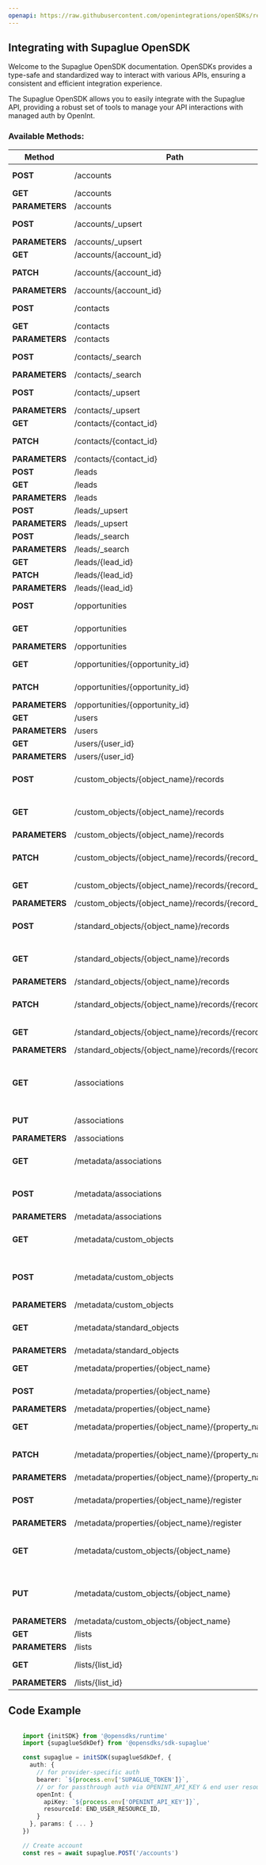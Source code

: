 ```yaml
---
openapi: https://raw.githubusercontent.com/openintegrations/openSDKs/refs/heads/main/sdks/sdk-supaglue/supaglue_crm.oas.json
---
```


## Integrating with Supaglue OpenSDK 

Welcome to the Supaglue OpenSDK documentation. OpenSDKs provides a type-safe and standardized way to interact with various APIs, ensuring a consistent and efficient integration experience.

The Supaglue OpenSDK allows you to easily integrate with the Supaglue API, providing a robust set of tools to manage your API interactions with managed auth by OpenInt. 

### Available Methods:

| Method | Path | Description |
|--------|------|-------------|
| **POST** | /accounts | Create account
| **GET** | /accounts | List accounts
| **PARAMETERS** | /accounts | 
| **POST** | /accounts/_upsert | Upsert account
| **PARAMETERS** | /accounts/_upsert | 
| **GET** | /accounts/{account_id} | Get account
| **PATCH** | /accounts/{account_id} | Update account
| **PARAMETERS** | /accounts/{account_id} | 
| **POST** | /contacts | Create contact
| **GET** | /contacts | List contacts
| **PARAMETERS** | /contacts | 
| **POST** | /contacts/_search | Search contacts
| **PARAMETERS** | /contacts/_search | 
| **POST** | /contacts/_upsert | Upsert contact
| **PARAMETERS** | /contacts/_upsert | 
| **GET** | /contacts/{contact_id} | Get contact
| **PATCH** | /contacts/{contact_id} | Update contact
| **PARAMETERS** | /contacts/{contact_id} | 
| **POST** | /leads | Create lead
| **GET** | /leads | List leads
| **PARAMETERS** | /leads | 
| **POST** | /leads/_upsert | Upsert lead
| **PARAMETERS** | /leads/_upsert | 
| **POST** | /leads/_search | Search leads
| **PARAMETERS** | /leads/_search | 
| **GET** | /leads/{lead_id} | Get lead
| **PATCH** | /leads/{lead_id} | Update lead
| **PARAMETERS** | /leads/{lead_id} | 
| **POST** | /opportunities | Create opportunity
| **GET** | /opportunities | List opportunities
| **PARAMETERS** | /opportunities | 
| **GET** | /opportunities/{opportunity_id} | Get opportunity
| **PATCH** | /opportunities/{opportunity_id} | Update opportunity
| **PARAMETERS** | /opportunities/{opportunity_id} | 
| **GET** | /users | List users
| **PARAMETERS** | /users | 
| **GET** | /users/{user_id} | Get user
| **PARAMETERS** | /users/{user_id} | 
| **POST** | /custom_objects/{object_name}/records | Create custom object record
| **GET** | /custom_objects/{object_name}/records | List custom object records
| **PARAMETERS** | /custom_objects/{object_name}/records | 
| **PATCH** | /custom_objects/{object_name}/records/{record_id} | Update custom object record
| **GET** | /custom_objects/{object_name}/records/{record_id} | Get custom object record
| **PARAMETERS** | /custom_objects/{object_name}/records/{record_id} | 
| **POST** | /standard_objects/{object_name}/records | Create standard object record
| **GET** | /standard_objects/{object_name}/records | List standard object records
| **PARAMETERS** | /standard_objects/{object_name}/records | 
| **PATCH** | /standard_objects/{object_name}/records/{record_id} | Update standard object record
| **GET** | /standard_objects/{object_name}/records/{record_id} | Get standard object record
| **PARAMETERS** | /standard_objects/{object_name}/records/{record_id} | 
| **GET** | /associations | List associations for a record and target object
| **PUT** | /associations | Upsert association
| **PARAMETERS** | /associations | 
| **GET** | /metadata/associations | List association schemas
| **POST** | /metadata/associations | Create association schema
| **PARAMETERS** | /metadata/associations | 
| **GET** | /metadata/custom_objects | List custom object schemas
| **POST** | /metadata/custom_objects | Create custom object schema
| **PARAMETERS** | /metadata/custom_objects | 
| **GET** | /metadata/standard_objects | List standard object schemas
| **PARAMETERS** | /metadata/standard_objects | 
| **GET** | /metadata/properties/{object_name} | List properties
| **POST** | /metadata/properties/{object_name} | Create property
| **PARAMETERS** | /metadata/properties/{object_name} | 
| **GET** | /metadata/properties/{object_name}/{property_name} | Get property (preview)
| **PATCH** | /metadata/properties/{object_name}/{property_name} | Update property (preview)
| **PARAMETERS** | /metadata/properties/{object_name}/{property_name} | 
| **POST** | /metadata/properties/{object_name}/register | Register Property (preview)
| **PARAMETERS** | /metadata/properties/{object_name}/register | 
| **GET** | /metadata/custom_objects/{object_name} | Get custom object schema details
| **PUT** | /metadata/custom_objects/{object_name} | Update custom object schema
| **PARAMETERS** | /metadata/custom_objects/{object_name} | 
| **GET** | /lists | List lists
| **PARAMETERS** | /lists | 
| **GET** | /lists/{list_id} | List list memberships
| **PARAMETERS** | /lists/{list_id} | 


## Code Example

```typescript

    import {initSDK} from '@opensdks/runtime'
    import {supaglueSdkDef} from '@opensdks/sdk-supaglue'

    const supaglue = initSDK(supaglueSdkDef, {
      auth: {
        // for provider-specific auth
        bearer: `${process.env['SUPAGLUE_TOKEN']}`,
        // or for passthrough auth via OPENINT_API_KEY & end user resourceId
        openInt: {
          apiKey: `${process.env['OPENINT_API_KEY']}`,
          resourceId: END_USER_RESOURCE_ID,
        }
      }, params: { ... }
    })

    // Create account
    const res = await supaglue.POST('/accounts')
```
